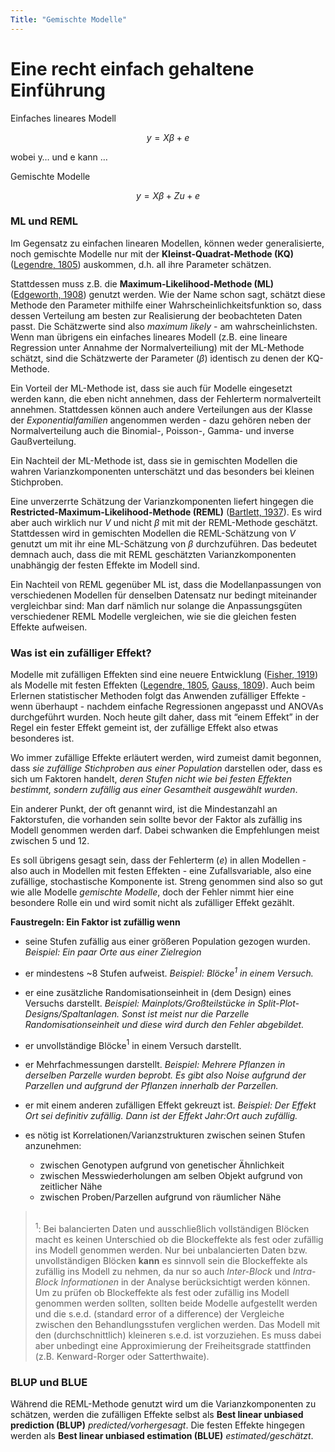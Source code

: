 ```yaml
---
Title: "Gemischte Modelle"
---
```

# Eine recht einfach gehaltene Einführung

Einfaches lineares Modell

$$ y = X\beta + e $$

wobei y...
und e kann ...

Gemischte Modelle

$$ y = X\beta + Zu + e $$

### ML und REML
Im Gegensatz zu einfachen linearen Modellen, können weder generalisierte, noch gemischte Modelle nur mit der **Kleinst-Quadrat-Methode (KQ)** ([Legendre, 1805](https://books.google.de/books/about/Nouvelles_m%C3%A9thodes_pour_la_d%C3%A9terminati.html?id=FRcOAAAAQAAJ&redir_esc=y)) auskommen, d.h. all ihre Parameter schätzen.

Stattdessen muss z.B. die **Maximum-Likelihood-Methode (ML)** ([Edgeworth, 1908](https://www.jstor.org/stable/2339293?origin=crossref&seq=1#page_scan_tab_contents)) genutzt werden. Wie der Name schon sagt, schätzt diese Methode den Parameter mithilfe einer Wahrscheinlichkeitsfunktion so, dass dessen Verteilung am besten zur Realisierung der beobachteten Daten passt. Die Schätzwerte sind also *maximum likely* - am wahrscheinlichsten. Wenn man übrigens ein einfaches lineares Modell (z.B. eine lineare Regression unter Annahme der Normalverteiliung) mit der ML-Methode schätzt, sind die Schätzwerte der Parameter ($\beta$) identisch zu denen der KQ-Methode. 

Ein Vorteil der ML-Methode ist, dass sie auch für Modelle eingesetzt werden kann, die eben nicht annehmen, dass der Fehlerterm normalverteilt annehmen. Stattdessen können auch andere Verteilungen aus der Klasse der *Exponentialfamilien* angenommen werden - dazu gehören neben der Normalverteilung auch die Binomial-, Poisson-, Gamma- und inverse Gaußverteilung.

Ein Nachteil der ML-Methode ist, dass sie in gemischten Modellen die wahren Varianzkomponenten unterschätzt und das besonders bei kleinen Stichproben. 

Eine unverzerrte Schätzung der Varianzkomponenten liefert hingegen die **Restricted-Maximum-Likelihood-Methode (REML)** ([Bartlett, 1937](https://royalsocietypublishing.org/doi/10.1098/rspa.1937.0109)). Es wird aber auch wirklich nur $V$ und nicht $\beta$ mit mit der REML-Methode geschätzt. Stattdessen wird in gemischten Modellen die REML-Schätzung von $V$ genutzt um mit ihr eine ML-Schätzung von $\beta$ durchzuführen. Das bedeutet demnach auch, dass die mit REML geschätzten Varianzkomponenten unabhängig der festen Effekte im Modell sind.

Ein Nachteil von REML gegenüber ML ist, dass die Modellanpassungen von verschiedenen Modellen für denselben Datensatz nur bedingt miteinander vergleichbar sind: Man darf nämlich nur solange die Anpassungsgüten verschiedener REML Modelle vergleichen, wie sie die gleichen festen Effekte aufweisen.

### Was ist ein zufälliger Effekt?
Modelle mit zufälligen Effekten sind eine neuere Entwicklung ([Fisher, 1919](https://www.cambridge.org/core/journals/earth-and-environmental-science-transactions-of-royal-society-of-edinburgh/article/xvthe-correlation-between-relatives-on-the-supposition-of-mendelian-inheritance/A60675052E0FB78C561F66C670BC75DE)) als Modelle mit festen Effekten ([Legendre, 1805](https://books.google.de/books/about/Nouvelles_m%C3%A9thodes_pour_la_d%C3%A9terminati.html?id=FRcOAAAAQAAJ&redir_esc=y), [Gauss, 1809](https://www.beck-shop.de/gauss-theoria-motus-corporum-coelestium-sectionibus-conicis-solem-ambientium/product/10712705)). Auch beim Erlernen statistischer Methoden folgt das Anwenden zufälliger Effekte - wenn überhaupt - nachdem einfache Regressionen angepasst und ANOVAs durchgeführt wurden. Noch heute gilt daher, dass mit "einem Effekt" in der Regel ein fester Effekt gemeint ist, der zufällige Effekt also etwas besonderes ist.

Wo immer zufällige Effekte erläutert werden, wird zumeist damit begonnen, dass *sie zufällige Stichproben aus einer Population* darstellen oder, dass es sich um Faktoren handelt, *deren Stufen nicht wie bei festen Effekten bestimmt, sondern zufällig aus einer Gesamtheit ausgewählt wurden*.

Ein anderer Punkt, der oft genannt wird, ist die Mindestanzahl an Faktorstufen, die vorhanden sein sollte bevor der Faktor als zufällig ins Modell genommen werden darf. Dabei schwanken die Empfehlungen meist zwischen 5 und 12.

Es soll übrigens gesagt sein, dass der Fehlerterm ($e$) in allen Modellen - also auch in Modellen mit festen Effekten - eine Zufallsvariable, also eine zufällige, stochastische Komponente ist. Streng genommen sind also so gut wie alle Modelle *gemischte Modelle*, doch der Fehler nimmt hier eine besondere Rolle ein und wird somit nicht als zufälliger Effekt gezählt. 

**Faustregeln: Ein Faktor ist zufällig wenn**

 * seine Stufen zufällig aus einer größeren Population gezogen wurden. *Beispiel: Ein paar Orte aus einer Zielregion*
 
 * er mindestens ~8 Stufen aufweist. *Beispiel: Blöcke$^1$ in einem Versuch.*
 
 * er eine zusätzliche Randomisationseinheit in (dem Design) eines Versuchs darstellt. *Beispiel: Mainplots/Großteilstücke in Split-Plot-Designs/Spaltanlagen. Sonst ist meist nur die Parzelle Randomisationseinheit und diese wird durch den Fehler abgebildet.*
 
 * er unvollständige Blöcke$^1$ in einem Versuch darstellt.
 
 * er Mehrfachmessungen darstellt. *Beispiel: Mehrere Pflanzen in derselben Parzelle wurden beprobt. Es gibt also Noise aufgrund der Parzellen und aufgrund der Pflanzen innerhalb der Parzellen.*
 
 * er mit einem anderen zufälligen Effekt gekreuzt ist. *Beispiel: Der Effekt Ort sei definitiv zufällig. Dann ist der Effekt Jahr:Ort auch zufällig.*
 
 * es nötig ist Korrelationen/Varianzstrukturen zwischen seinen Stufen anzunehmen:
   + zwischen Genotypen aufgrund von genetischer Ähnlichkeit
   + zwischen Messwiederholungen am selben Objekt aufgrund von zeitlicher Nähe
   + zwischen Proben/Parzellen aufgrund von räumlicher Nähe
   
> <br> $^1$: Bei balancierten Daten und ausschließlich vollständigen Blöcken macht es keinen Unterschied ob die Blockeffekte als fest oder zufällig ins Modell genommen werden. Nur bei unbalancierten Daten bzw. unvollständigen Blöcken **kann** es sinnvoll sein die Blockeffekte als zufällig ins Modell zu nehmen, da nur so auch *Inter-Block* und *Intra-Block Informationen* in der Analyse berücksichtigt werden können. Um zu prüfen ob Blockeffekte als fest oder zufällig ins Modell genommen werden sollten, sollten beide Modelle aufgestellt werden und die s.e.d. (standard error of a difference) der Vergleiche zwischen den Behandlungsstufen verglichen werden. Das Modell mit den (durchschnittlich) kleineren  s.e.d. ist vorzuziehen. Es muss dabei aber unbedingt eine Approximierung der Freiheitsgrade stattfinden (z.B. Kenward-Rorger oder Satterthwaite).

### BLUP und BLUE
Während die REML-Methode genutzt wird um die Varianzkomponenten zu schätzen, werden die zufälligen Effekte selbst als **Best linear unbiased prediction (BLUP)** *predicted/vorhergesagt*. Die festen Effekte hingegen werden als **Best linear unbiased estimation (BLUE)** *estimated/geschätzt*.  





